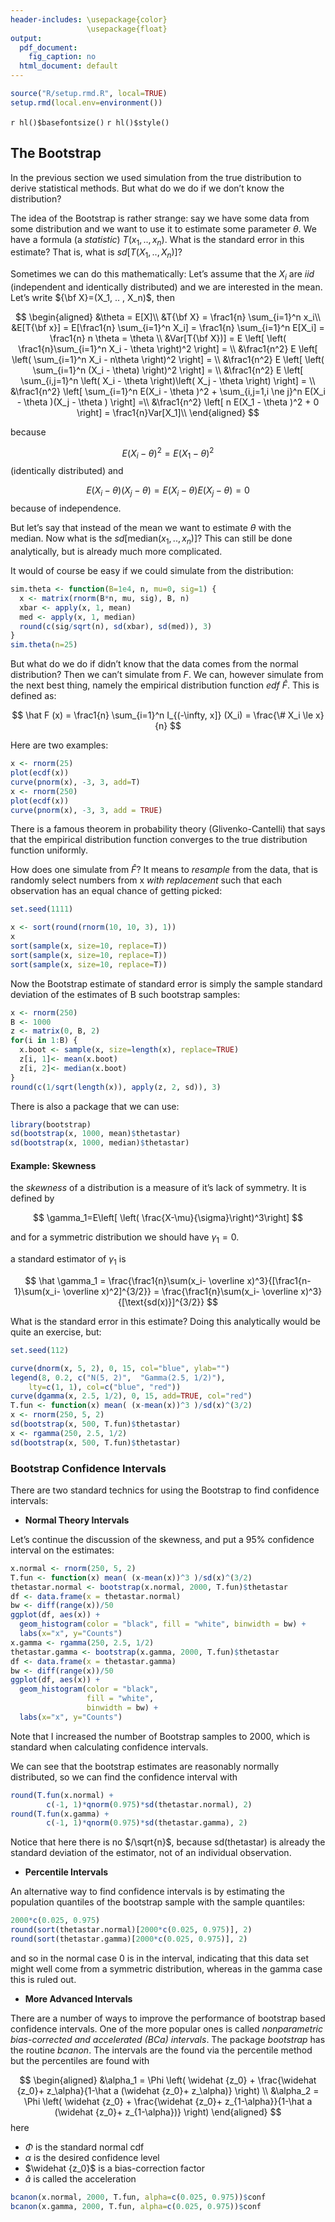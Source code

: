 ```yaml
---
header-includes: \usepackage{color}
                 \usepackage{float}
output:
  pdf_document:
    fig_caption: no
  html_document: default
---
```


```r
source("R/setup.rmd.R", local=TRUE)
setup.rmd(local.env=environment())
```
`r hl()$basefontsize()`
`r hl()$style()`

## The Bootstrap

In the previous section we used simulation from the true distribution to derive statistical methods. But what do we do if we don't know the distribution?

The idea of the Bootstrap is rather strange: say we have some data from some distribution and we want to use it to estimate some parameter $\theta$. We have a formula (a *statistic*) $T(x_1, .. , x_n)$. What is the standard error in this estimate? That is, what is $sd[T(X_1, .. , X_n)]$?

Sometimes we can do this mathematically: Let's assume that the $X_i$ are *iid* (independent and identically distributed) and we are interested in the mean. Let's write ${\bf X}=(X_1, .. , X_n)$, then

$$
\begin{aligned}
&\theta    = E[X]\\
&T{\bf X}    = \frac1{n} \sum_{i=1}^n x_i\\
&E[T{\bf x}] = E[\frac1{n} \sum_{i=1}^n X_i] = \frac1{n} \sum_{i=1}^n E[X_i] = \frac1{n} n \theta = \theta \\
&Var[T{\bf X})]  = E \left[ \left( \frac1{n}\sum_{i=1}^n X_i - \theta \right)^2  \right] = \\
&\frac1{n^2} E \left[ \left( \sum_{i=1}^n X_i - n\theta \right)^2  \right] = \\
&\frac1{n^2} E \left[  \left(  \sum_{i=1}^n (X_i - \theta) \right)^2  \right] = \\
&\frac1{n^2} E \left[ \sum_{i,j=1}^n \left(  X_i - \theta \right)\left(  X_j - \theta \right)  \right] = \\
&\frac1{n^2} \left[ \sum_{i=1}^n E(X_i - \theta )^2 + \sum_{i,j=1,i \ne j}^n E(X_i - \theta )(X_j - \theta )  \right] =\\
&\frac1{n^2} \left[ n E(X_1 - \theta )^2 + 0  \right] = \frac1{n}Var[X_1]\\
\end{aligned}
$$

because 

$$
E(X_i - \theta )^2 =E(X_1 - \theta )^2
$$
(identically distributed) and 

$$E(X_i - \theta )(X_j - \theta )=E(X_i - \theta )E(X_j - \theta )=0$$
because of independence.

But let's say that instead of the mean we want to estimate $\theta$ with the median. Now what is the $sd[\text{median}(x_1,..,x_n)]$? This can still be done analytically, but is already much more complicated. 

It would of course be easy if we could simulate from the distribution:

```r
sim.theta <- function(B=1e4, n, mu=0, sig=1) {
  x <- matrix(rnorm(B*n, mu, sig), B, n)
  xbar <- apply(x, 1, mean)
  med <- apply(x, 1, median)
  round(c(sig/sqrt(n), sd(xbar), sd(med)), 3)
}
sim.theta(n=25)
```

But what do we do if didn't know that the data comes from the normal distribution? Then we can't simulate from $F$. We can, however simulate from the next best thing, namely the empirical distribution function *edf* $\hat F$. This is defined as:

$$
\hat F (x) = \frac1{n} \sum_{i=1}^n I_{(-\infty, x]} (X_i) = \frac{\#  X_i \le x}{n}
$$
 
Here are two examples:
 
```r
x <- rnorm(25)
plot(ecdf(x))
curve(pnorm(x), -3, 3, add=T)
x <- rnorm(250)
plot(ecdf(x))
curve(pnorm(x), -3, 3, add = TRUE)
```
 
There is a famous theorem in probability theory (Glivenko-Cantelli) that says that the empirical distribution function converges to the true distribution function uniformly. 
 
How does one simulate from $\hat F$? It means to *resample* from the data, that is randomly select numbers from x *with replacement* such that each observation has an equal chance of getting picked:

```r
set.seed(1111)
```


```r
x <- sort(round(rnorm(10, 10, 3), 1))
x
sort(sample(x, size=10, replace=T))
sort(sample(x, size=10, replace=T))
sort(sample(x, size=10, replace=T))
```

Now the Bootstrap estimate of standard error is simply the sample standard deviation of the estimates of B such bootstrap samples:

```r
x <- rnorm(250)
B <- 1000
z <- matrix(0, B, 2)
for(i in 1:B) {
  x.boot <- sample(x, size=length(x), replace=TRUE)
  z[i, 1]<- mean(x.boot)
  z[i, 2]<- median(x.boot)
}
round(c(1/sqrt(length(x)), apply(z, 2, sd)), 3)
```

There is also a package that we can use:

```r
library(bootstrap)
sd(bootstrap(x, 1000, mean)$thetastar)
sd(bootstrap(x, 1000, median)$thetastar)
```

#### **Example**: Skewness 

the *skewness* of a distribution is a measure of it's lack of symmetry. It is defined by

$$
\gamma_1=E\left[ \left( \frac{X-\mu}{\sigma}\right)^3\right]
$$

and for a symmetric distribution we should have $\gamma_1=0$.

a standard estimator of $\gamma_1$ is

$$
\hat \gamma_1 = \frac{\frac1{n}\sum(x_i- \overline x)^3}{[\frac1{n-1}\sum(x_i- \overline x)^2]^{3/2}} = \frac{\frac1{n}\sum(x_i- \overline x)^3}{[\text{sd(x)}]^{3/2}}
$$

What is the standard error in this estimate? Doing this analytically would be quite an exercise, but:

```r
set.seed(112)
```


```r
curve(dnorm(x, 5, 2), 0, 15, col="blue", ylab="") 
legend(8, 0.2, c("N(5, 2)",  "Gamma(2.5, 1/2)"), 
    lty=c(1, 1), col=c("blue", "red"))
curve(dgamma(x, 2.5, 1/2), 0, 15, add=TRUE, col="red")
T.fun <- function(x) mean( (x-mean(x))^3 )/sd(x)^(3/2)
x <- rnorm(250, 5, 2)
sd(bootstrap(x, 500, T.fun)$thetastar)
x <- rgamma(250, 2.5, 1/2)
sd(bootstrap(x, 500, T.fun)$thetastar)
```

### Bootstrap Confidence Intervals

There are two standard technics for using the Bootstrap to find confidence intervals:

-  **Normal Theory Intervals**

Let's continue the discussion of the skewness, and put a 95% confidence interval on the estimates:

```r
x.normal <- rnorm(250, 5, 2)
T.fun <- function(x) mean( (x-mean(x))^3 )/sd(x)^(3/2)
thetastar.normal <- bootstrap(x.normal, 2000, T.fun)$thetastar
df <- data.frame(x = thetastar.normal)
bw <- diff(range(x))/50
ggplot(df, aes(x)) +
  geom_histogram(color = "black", fill = "white", binwidth = bw) + 
  labs(x="x", y="Counts")
x.gamma <- rgamma(250, 2.5, 1/2)
thetastar.gamma <- bootstrap(x.gamma, 2000, T.fun)$thetastar
df <- data.frame(x = thetastar.gamma)
bw <- diff(range(x))/50
ggplot(df, aes(x)) +
  geom_histogram(color = "black", 
                 fill = "white", 
                 binwidth = bw) + 
  labs(x="x", y="Counts")
```

Note that I increased the number of Bootstrap samples to 2000, which is standard when calculating confidence intervals.

We can see that the bootstrap estimates are reasonably normally distributed, so we can find the confidence interval with

```r
round(T.fun(x.normal) + 
        c(-1, 1)*qnorm(0.975)*sd(thetastar.normal), 2)
round(T.fun(x.gamma) + 
        c(-1, 1)*qnorm(0.975)*sd(thetastar.gamma), 2)
```

Notice that here there is no $/\sqrt{n}$, because sd(thetastar) is already the standard deviation of the estimator, not of an individual observation.

-  **Percentile Intervals**

An alternative way to find confidence intervals is by estimating the population  quantiles of the bootstrap sample with the sample quantiles:

```r
2000*c(0.025, 0.975)
round(sort(thetastar.normal)[2000*c(0.025, 0.975)], 2)
round(sort(thetastar.gamma)[2000*c(0.025, 0.975)], 2)
```

and so in the normal case 0 is in the interval, indicating that this data set might well come from a symmetric distribution, whereas in the gamma case this is ruled out.

-  **More Advanced Intervals**

There are a number of ways to improve the performance of bootstrap based confidence intervals. One of the more popular ones is called *nonparametric bias-corrected and accelerated (BCa) intervals*. The package *bootstrap* has the routine *bcanon*. The intervals are the found via the percentile method but the percentiles are found with

$$
\begin{aligned}
&\alpha_1 = \Phi \left( \widehat {z_0}  + \frac{\widehat {z_0}+ z_\alpha}{1-\hat a (\widehat {z_0}+ z_\alpha)} \right) \\
&\alpha_2 = \Phi \left( \widehat {z_0}  + \frac{\widehat {z_0}+ z_{1-\alpha}}{1-\hat a (\widehat {z_0}+ z_{1-\alpha})} \right)
\end{aligned}
$$
here

-  $\Phi$ is the standard normal cdf  
-  $\alpha$ is the desired confidence level  
-  $\widehat {z_0}$ is a bias-correction factor  
-  $\hat a$ is called the acceleration

```r
bcanon(x.normal, 2000, T.fun, alpha=c(0.025, 0.975))$conf
bcanon(x.gamma, 2000, T.fun, alpha=c(0.025, 0.975))$conf
```

